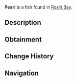 {{FishInfobox
|image          = Pearl.png
|rarity         = Common
|sea            = First Sea
|location       = [[Roslit Bay]]
|sublocation    = 
|sources        = Clam
|radar_location = 
|xp             = 0
|weather        = 
|time           = 
|season         = 
|bait           = 
|base_weight    = 0.4
|base_value     = 60
|weight_range   = 0.3
|base_chance    = 60
|base_resil     = 100
}}
'''Pearl''' is a {{Rarity|Common}} fish found in [[Roslit Bay]].

== Description ==
{{Description|A common pearl with some imperfections. [Contribution by @Johnny_D3pp]|Bestiary Entry}}

== Obtainment ==
{{Description|From catching Clams.|Bestiary Hint}}

== Change History ==
{{Change History|{{subst:Current Version}}}}

== Navigation ==
{{Fish Navbox|Roslit Bay}}
